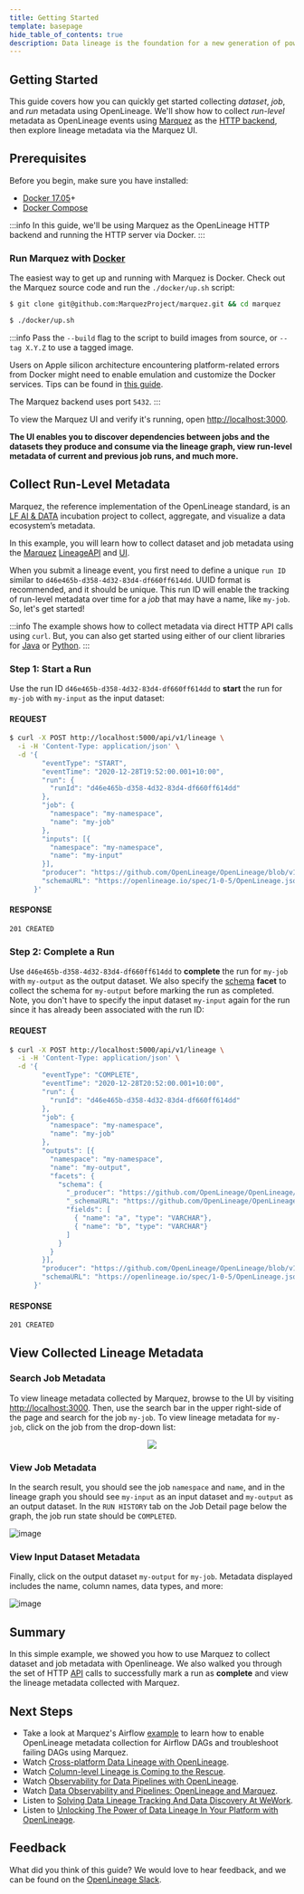 ```yaml
---
title: Getting Started
template: basepage
hide_table_of_contents: true
description: Data lineage is the foundation for a new generation of powerful, context-aware data tools and best practices. OpenLineage enables consistent collection of lineage metadata, creating a deeper understanding of how data is produced and used.
---
```

<div id="post-content" className="boxed">
<div className="title px-4 py-12 text-center lg:py-14 lg:px-0">
    <h2 className="text-5xl text-color-1">
        Getting Started
    </h2>
</div>

This guide covers how you can quickly get started collecting _dataset_, _job_, and _run_ metadata using OpenLineage. We'll show how to collect _run-level_ metadata as OpenLineage events using [Marquez](https://marquezproject.ai) as the [HTTP backend](https://github.com/OpenLineage/OpenLineage#scope), then explore lineage metadata via the Marquez UI.

## Prerequisites

Before you begin, make sure you have installed:

* [Docker 17.05](https://docs.docker.com/install)+
* [Docker Compose](https://docs.docker.com/compose/install)

:::info
In this guide, we'll be using Marquez as the OpenLineage HTTP backend and running the HTTP server via Docker.
:::

### Run Marquez with [Docker](https://github.com/MarquezProject/marquez/blob/main/Dockerfile)

The easiest way to get up and running with Marquez is Docker. Check out the Marquez source code and run the `./docker/up.sh` script:

```bash
$ git clone git@github.com:MarquezProject/marquez.git && cd marquez

$ ./docker/up.sh
```

:::info
Pass the `--build` flag to the script to build images from source, or `--tag X.Y.Z` to use a tagged image.

Users on Apple silicon architecture encountering platform-related errors from Docker might need to enable emulation and customize the Docker services. Tips can be found in [this guide](https://medium.com/@email.bajaj/docker-image-platform-compatibility-issue-with-mac-silicon-processors-m1-m2-ee2d5ea3ff0e).

The Marquez backend uses port `5432`.
:::

To view the Marquez UI and verify it's running, open [http://localhost:3000](http://localhost:3000). 

**The UI enables you to discover dependencies between jobs and the datasets they produce and consume via the lineage graph, view run-level metadata of current and previous job runs, and much more.**

## Collect Run-Level Metadata

Marquez, the reference implementation of the OpenLineage standard, is an [LF AI & DATA](https://lfaidata.foundation) incubation project to collect, aggregate, and visualize a data ecosystem’s metadata.

In this example, you will learn how to collect dataset and job metadata using the [Marquez](https://marquezproject.github.io/marquez/) [LineageAPI](https://marquezproject.github.io/marquez/openapi.html#tag/Lineage) and [UI](https://github.com/MarquezProject/marquez/tree/main/web).

When you submit a lineage event, you first need to define a unique `run ID` similar to `d46e465b-d358-4d32-83d4-df660ff614dd`. UUID format is recommended, and it should be unique. This run ID will enable the tracking of run-level metadata over time for a _job_ that may have a name, like `my-job`. So, let's get started!

:::info
The example shows how to collect metadata via direct HTTP API calls using `curl`. But, you can also get started using either of our client libraries for [Java](https://github.com/MarquezProject/marquez/tree/main/clients/java) or [Python](https://github.com/MarquezProject/marquez/tree/main/clients/python).
:::

### Step 1: Start a Run

Use the run ID `d46e465b-d358-4d32-83d4-df660ff614dd` to **start** the run for `my-job` with `my-input` as the input dataset:

#### REQUEST

```bash
$ curl -X POST http://localhost:5000/api/v1/lineage \
  -i -H 'Content-Type: application/json' \
  -d '{
        "eventType": "START",
        "eventTime": "2020-12-28T19:52:00.001+10:00",
        "run": {
          "runId": "d46e465b-d358-4d32-83d4-df660ff614dd"
        },
        "job": {
          "namespace": "my-namespace",
          "name": "my-job"
        },
        "inputs": [{
          "namespace": "my-namespace",
          "name": "my-input"
        }],  
        "producer": "https://github.com/OpenLineage/OpenLineage/blob/v1-0-0/client",
        "schemaURL": "https://openlineage.io/spec/1-0-5/OpenLineage.json#/definitions/RunEvent"
      }'
```

#### RESPONSE

`201 CREATED`

### Step 2: Complete a Run

Use `d46e465b-d358-4d32-83d4-df660ff614dd` to **complete** the run for `my-job` with `my-output` as the output dataset. We also specify the [schema](https://github.com/OpenLineage/OpenLineage/blob/main/spec/OpenLineage.md#dataset-facets) **facet** to collect the schema for `my-output` before marking the run as completed. Note, you don't have to specify the input dataset `my-input` again for the run since it has already been associated with the run ID:

#### REQUEST

```bash
$ curl -X POST http://localhost:5000/api/v1/lineage \
  -i -H 'Content-Type: application/json' \
  -d '{
        "eventType": "COMPLETE",
        "eventTime": "2020-12-28T20:52:00.001+10:00",
        "run": {
          "runId": "d46e465b-d358-4d32-83d4-df660ff614dd"
        },
        "job": {
          "namespace": "my-namespace",
          "name": "my-job"
        },
        "outputs": [{
          "namespace": "my-namespace",
          "name": "my-output",
          "facets": {
            "schema": {
              "_producer": "https://github.com/OpenLineage/OpenLineage/blob/v1-0-0/client",
              "_schemaURL": "https://github.com/OpenLineage/OpenLineage/blob/v1-0-0/spec/OpenLineage.json#/definitions/SchemaDatasetFacet",
              "fields": [
                { "name": "a", "type": "VARCHAR"},
                { "name": "b", "type": "VARCHAR"}
              ]
            }
          }
        }],     
        "producer": "https://github.com/OpenLineage/OpenLineage/blob/v1-0-0/client",
        "schemaURL": "https://openlineage.io/spec/1-0-5/OpenLineage.json#/definitions/RunEvent"
      }'
```

#### RESPONSE

`201 CREATED`

## View Collected Lineage Metadata

### Search Job Metadata

To view lineage metadata collected by Marquez, browse to the UI by visiting [http://localhost:3000](http://localhost:3000). Then, use the search bar in the upper right-side of the page and search for the job `my-job`. To view lineage metadata for `my-job`, click on the job from the drop-down list:

<p align="center">
  <img src={require("./marquez-current-search-view-job.png").default} />
</p>

### View Job Metadata

In the search result, you should see the job `namespace` and `name`, and in the lineage graph you should see `my-input` as an input dataset and `my-output` as an output dataset. In the `RUN HISTORY` tab on the Job Detail page below the graph, the job run state should be `COMPLETED`. 

![image](./marquez-current-tab-view-job-completed.png)

### View Input Dataset Metadata

Finally, click on the output dataset `my-output` for `my-job`. Metadata displayed includes the name, column names, data types, and more:

![image](./marquez-current-tab-view-dataset-output.png)

## Summary

In this simple example, we showed you how to use Marquez to collect dataset and job metadata with Openlineage. We also walked you through the set of HTTP [API](https://marquezproject.github.io/marquez/openapi.html) calls to successfully mark a run as **complete** and view the lineage metadata collected with Marquez.

## Next Steps

* Take a look at Marquez's Airflow [example](https://github.com/MarquezProject/marquez/tree/main/examples/airflow) to learn how to enable OpenLineage metadata collection for Airflow DAGs and troubleshoot failing DAGs using Marquez.
* Watch [Cross-platform Data Lineage with OpenLineage](https://www.databricks.com/dataaisummit/session/cross-platform-data-lineage-openlineage/).
* Watch [Column-level Lineage is Coming to the Rescue](https://youtu.be/xFVSZCCbZlY).
* Watch [Observability for Data Pipelines with OpenLineage](https://youtu.be/HEJFCQLwdtk?si=ILsLdCfJqCP8SifQ).
* Watch [Data Observability and Pipelines: OpenLineage and Marquez](https://mattturck.com/datakin/).
* Listen to [Solving Data Lineage Tracking And Data Discovery At WeWork](https://www.dataengineeringpodcast.com/marquez-data-lineage-episode-111).
* Listen to [Unlocking The Power of Data Lineage In Your Platform with OpenLineage](https://www.dataengineeringpodcast.com/openlineage-data-lineage-specification-episode-187).

## Feedback

What did you think of this guide? We would love to hear feedback, and we can be found on the [OpenLineage Slack](https://bit.ly/OLslack).

<br></br><br></br>
</div>




<Footer />
